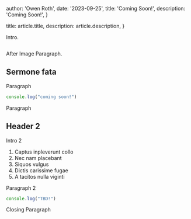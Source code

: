 
  author: 'Owen Roth',
  date: '2023-09-25',
  title: 'Coming Soon!',
  description:
    'Coming Soon!',
}

  title: article.title,
  description: article.description,
}


Intro.

<Image src={designSystem} alt="" />

After Image Paragraph.

## Sermone fata

Paragraph

```js
console.log("coming soon!")
```

Paragraph

## Header 2

Intro 2

1. Captus inpleverunt collo
2. Nec nam placebant
3. Siquos vulgus
4. Dictis carissime fugae
5. A tacitos nulla viginti

Paragraph 2

```js
console.log("TBD!")
```

Closing Paragraph
